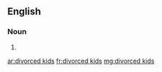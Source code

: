 ==English==

===Noun===
{{head|en|plural}}

# {{plural of|divorced kid|lang=en}}

[[ar:divorced kids]]
[[fr:divorced kids]]
[[mg:divorced kids]]